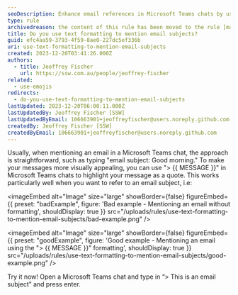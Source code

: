 ```yaml
---
seoDescription: Enhance email references in Microsoft Teams chats by using text formatting to mention subjects.
type: rule
archivedreason: the content of this rule has been moved to the rule [make-the-communication-more-efficient-by-referring-back-to-a-subject-of-an-email](/rules/make-the-communication-more-efficient-by-referring-back-to-a-subject-of-an-email)
title: Do you use text formatting to mention email subjects?
guid: efc4aa59-3793-4f59-8ae0-227dc5ef336b
uri: use-text-formatting-to-mention-email-subjects
created: 2023-12-20T03:41:26.000Z
authors:
  - title: Jeoffrey Fischer
    url: https://ssw.com.au/people/jeoffrey-fischer
related:
  - use-emojis
redirects:
  - do-you-use-text-formatting-to-mention-email-subjects
lastUpdated: 2023-12-20T06:00:11.000Z
lastUpdatedBy: Jeoffrey Fischer [SSW]
lastUpdatedByEmail: 106663901+jeoffreyfischer@users.noreply.github.com
createdBy: Jeoffrey Fischer [SSW]
createdByEmail: 106663901+jeoffreyfischer@users.noreply.github.com
---
```


Usually, when mentioning an email in a Microsoft Teams chat, the approach is straightforward, such as typing "email subject: Good morning."
To make your messages more visually appealing, you can use "> {{ MESSAGE }}" in Microsoft Teams chats to highlight your message as a quote. This works particularly well when you want to refer to an email subject, i.e:

<imageEmbed
  alt="Image"
  size="large"
  showBorder={false}
  figureEmbed={{
    preset: "badExample",
    figure: 'Bad example - Mentioning an email without formatting',
    shouldDisplay: true
  }}
  src="/uploads/rules/use-text-formatting-to-mention-email-subjects/bad-example.png"
/>

<imageEmbed
  alt="Image"
  size="large"
  showBorder={false}
  figureEmbed={{
    preset: "goodExample",
    figure: 'Good example - Mentioning an email using the "> {{ MESSAGE }}" formatting',
    shouldDisplay: true
  }}
  src="/uploads/rules/use-text-formatting-to-mention-email-subjects/good-example.png"
/>

Try it now! Open a Microsoft Teams chat and type in “> This is an email subject” and press enter.
